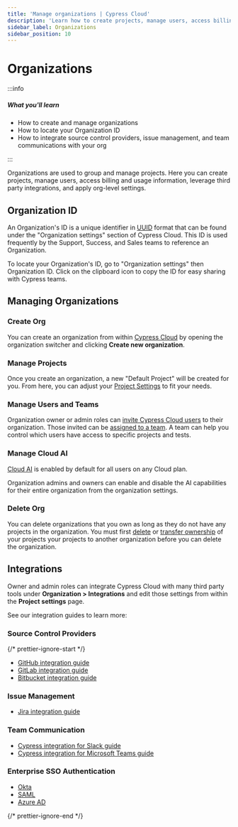 ```yaml
---
title: 'Manage organizations | Cypress Cloud'
description: 'Learn how to create projects, manage users, access billing and usage information, leverage third party integrations, and apply org-level settings.'
sidebar_label: Organizations
sidebar_position: 10
---
```


<ProductHeading product="cloud" />

# Organizations

:::info

##### <Icon name="question-circle" color="#4BBFD2" /> What you'll learn

- How to create and manage organizations
- How to locate your Organization ID
- How to integrate source control providers, issue management, and team communications with your org

:::

Organizations are used to group and manage projects. Here you can create
projects, manage users, access billing and usage information, leverage third
party integrations, and apply org-level settings.

## Organization ID

An Organization's ID is a unique identifier in
[UUID](https://tools.ietf.org/html/rfc4122) format that can be found under the
"Organization settings" section of Cypress Cloud. This ID is used frequently by
the Support, Success, and Sales teams to reference an Organization.

To locate your Organization's ID, go to "Organization settings" then
Organization ID. Click on the clipboard icon to copy the ID for easy sharing
with Cypress teams.

<DocsImage
  src="/img/cloud/organizations/cypress-organization-UUID.gif"
  alt="Locate UUID gif"
/>

## Managing Organizations

### Create Org

You can create an organization from within
[Cypress Cloud](https://on.cypress.io/cloud) by opening the organization
switcher and clicking **<Icon name="plus" /> Create new organization**.

<DocsImage
  src="/img/cloud/organizations/create-org.jpg"
  alt="Create new organization"
/>

### Manage Projects

Once you create an organization, a new "Default Project" will be created for you. From here, you can adjust your [Project Settings](/cloud/account-management/projects#Project-settings) to fit your needs.

### Manage Users and Teams

Organization owner or admin roles can [invite Cypress Cloud users](/cloud/account-management/users) to their organization. Those invited can be [assigned to a team](/cloud/account-management/teams). A team can help you control which users have access to specific projects and tests.

### Manage Cloud AI

[Cloud AI](/cloud/faq#What-is-Cloud-AI) is enabled by default for all users on any Cloud plan.

Organization admins and owners can enable and disable the AI capabilities for their entire organization from the organization settings.

<DocsImage
  src="/img/faq/questions/cypress-ai-org-setting.png"
  alt="Image showing the Cypress AI organization setting"
/>

### Delete Org

You can delete organizations that you own as long as they do not have any
projects in the organization. You must first
[delete](/cloud/account-management/projects#Delete-Project) or
[transfer ownership](/cloud/account-management/projects#Transfer-ownership)
of your projects your projects to another organization before you can delete the
organization.

<DocsImage
  src="/img/cloud/organizations/remove-organization-dialog.jpg"
  alt="Delete Organization"
  width="80%"
/>

## Integrations

Owner and admin roles can integrate Cypress Cloud with many third party tools
under **Organization > Integrations** and edit those settings from within the
**Project settings** page.

See our integration guides to learn more:

### Source Control Providers

{/* prettier-ignore-start */}

- <Logo src="/img/logo/github.svg" alt="GitHub Logo"/> [GitHub integration guide](/cloud/integrations/source-control/github)
- <Logo src="/img/logo/gitlab.svg" alt="GitLab Logo" /> [GitLab integration guide](/cloud/integrations/source-control/gitlab)
- <Logo src="/img/logo/bitbucket.svg" alt="Bitbucket Logo" /> [Bitbucket integration guide](/cloud/integrations/source-control/bitbucket)

### Issue Management

- <Logo src="/img/logo/jira.svg" alt="Jira Logo" /> [Jira integration guide](/cloud/integrations/jira)

### Team Communication

- <Logo src="/img/logo/slack.svg" alt="Slack Logo" /> [Cypress integration for Slack guide](/cloud/integrations/slack)
- <Logo src="/img/logo/ms-teams.svg" alt="Microsoft Teams Logo" /> [Cypress integration for Microsoft Teams guide](/cloud/integrations/teams)

### Enterprise SSO Authentication

- [Okta](/cloud/account-management/enterprise-sso#Okta)
- [SAML](/cloud/account-management/enterprise-sso#SAML)
- [Azure AD](/cloud/account-management/enterprise-sso#Azure-AD)

{/* prettier-ignore-end */}
